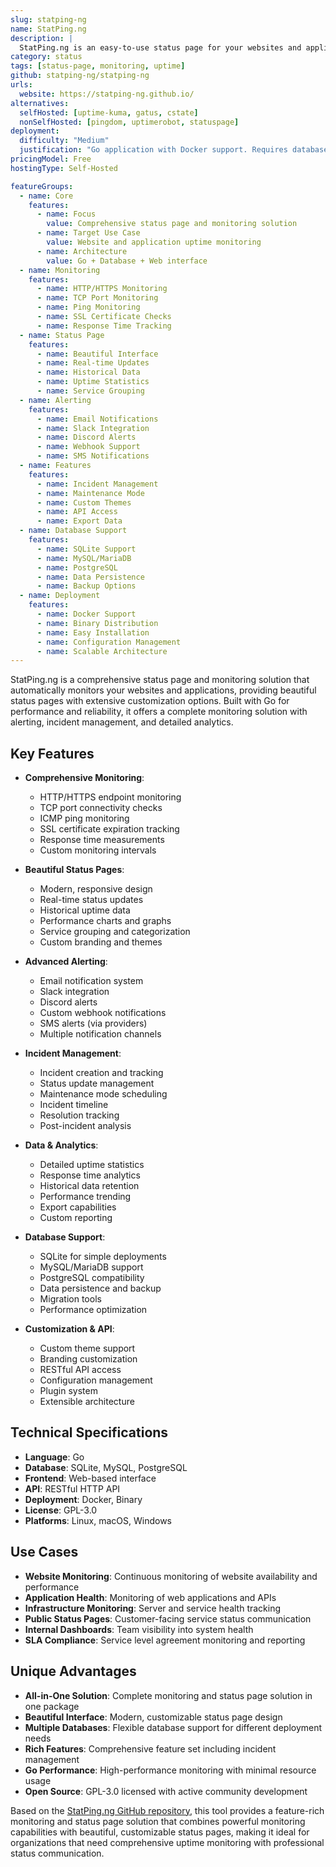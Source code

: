 ```yaml
---
slug: statping-ng
name: StatPing.ng
description: |
  StatPing.ng is an easy-to-use status page for your websites and applications. It automatically fetches application health data and renders a beautiful status page with tons of features for building comprehensive status monitoring solutions.
category: status
tags: [status-page, monitoring, uptime]
github: statping-ng/statping-ng
urls:
  website: https://statping-ng.github.io/
alternatives:
  selfHosted: [uptime-kuma, gatus, cstate]
  nonSelfHosted: [pingdom, uptimerobot, statuspage]
deployment:
  difficulty: "Medium"
  justification: "Go application with Docker support. Requires database setup and configuration for production use."
pricingModel: Free
hostingType: Self-Hosted

featureGroups:
  - name: Core
    features:
      - name: Focus
        value: Comprehensive status page and monitoring solution
      - name: Target Use Case
        value: Website and application uptime monitoring
      - name: Architecture
        value: Go + Database + Web interface
  - name: Monitoring
    features:
      - name: HTTP/HTTPS Monitoring
      - name: TCP Port Monitoring
      - name: Ping Monitoring
      - name: SSL Certificate Checks
      - name: Response Time Tracking
  - name: Status Page
    features:
      - name: Beautiful Interface
      - name: Real-time Updates
      - name: Historical Data
      - name: Uptime Statistics
      - name: Service Grouping
  - name: Alerting
    features:
      - name: Email Notifications
      - name: Slack Integration
      - name: Discord Alerts
      - name: Webhook Support
      - name: SMS Notifications
  - name: Features
    features:
      - name: Incident Management
      - name: Maintenance Mode
      - name: Custom Themes
      - name: API Access
      - name: Export Data
  - name: Database Support
    features:
      - name: SQLite Support
      - name: MySQL/MariaDB
      - name: PostgreSQL
      - name: Data Persistence
      - name: Backup Options
  - name: Deployment
    features:
      - name: Docker Support
      - name: Binary Distribution
      - name: Easy Installation
      - name: Configuration Management
      - name: Scalable Architecture
---
```


StatPing.ng is a comprehensive status page and monitoring solution that automatically monitors your websites and applications, providing beautiful status pages with extensive customization options. Built with Go for performance and reliability, it offers a complete monitoring solution with alerting, incident management, and detailed analytics.

## Key Features

- **Comprehensive Monitoring**:

  - HTTP/HTTPS endpoint monitoring
  - TCP port connectivity checks
  - ICMP ping monitoring
  - SSL certificate expiration tracking
  - Response time measurements
  - Custom monitoring intervals

- **Beautiful Status Pages**:

  - Modern, responsive design
  - Real-time status updates
  - Historical uptime data
  - Performance charts and graphs
  - Service grouping and categorization
  - Custom branding and themes

- **Advanced Alerting**:

  - Email notification system
  - Slack integration
  - Discord alerts
  - Custom webhook notifications
  - SMS alerts (via providers)
  - Multiple notification channels

- **Incident Management**:

  - Incident creation and tracking
  - Status update management
  - Maintenance mode scheduling
  - Incident timeline
  - Resolution tracking
  - Post-incident analysis

- **Data & Analytics**:

  - Detailed uptime statistics
  - Response time analytics
  - Historical data retention
  - Performance trending
  - Export capabilities
  - Custom reporting

- **Database Support**:

  - SQLite for simple deployments
  - MySQL/MariaDB support
  - PostgreSQL compatibility
  - Data persistence and backup
  - Migration tools
  - Performance optimization

- **Customization & API**:
  - Custom theme support
  - Branding customization
  - RESTful API access
  - Configuration management
  - Plugin system
  - Extensible architecture

## Technical Specifications

- **Language**: Go
- **Database**: SQLite, MySQL, PostgreSQL
- **Frontend**: Web-based interface
- **API**: RESTful HTTP API
- **Deployment**: Docker, Binary
- **License**: GPL-3.0
- **Platforms**: Linux, macOS, Windows

## Use Cases

- **Website Monitoring**: Continuous monitoring of website availability and performance
- **Application Health**: Monitoring of web applications and APIs
- **Infrastructure Monitoring**: Server and service health tracking
- **Public Status Pages**: Customer-facing service status communication
- **Internal Dashboards**: Team visibility into system health
- **SLA Compliance**: Service level agreement monitoring and reporting

## Unique Advantages

- **All-in-One Solution**: Complete monitoring and status page solution in one package
- **Beautiful Interface**: Modern, customizable status page design
- **Multiple Databases**: Flexible database support for different deployment needs
- **Rich Features**: Comprehensive feature set including incident management
- **Go Performance**: High-performance monitoring with minimal resource usage
- **Open Source**: GPL-3.0 licensed with active community development

Based on the [StatPing.ng GitHub repository](https://github.com/statping-ng/statping-ng), this tool provides a feature-rich monitoring and status page solution that combines powerful monitoring capabilities with beautiful, customizable status pages, making it ideal for organizations that need comprehensive uptime monitoring with professional status communication.
